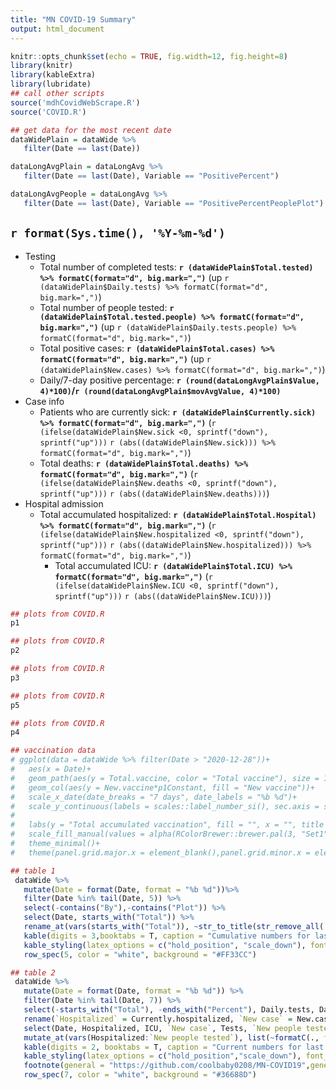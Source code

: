 ```yaml
---
title: "MN COVID-19 Summary"
output: html_document
---
```


```r
knitr::opts_chunk$set(echo = TRUE, fig.width=12, fig.height=8)
library(knitr)
library(kableExtra)
library(lubridate)
## call other scripts
source('mdhCovidWebScrape.R')
source('COVID.R')

## get data for the most recent date
dataWidePlain = dataWide %>% 
   filter(Date == last(Date))

dataLongAvgPlain = dataLongAvg %>% 
   filter(Date == last(Date), Variable == "PositivePercent")

dataLongAvgPeople = dataLongAvg %>% 
   filter(Date == last(Date), Variable == "PositivePercentPeoplePlot")

```

## `r format(Sys.time(), '%Y-%m-%d')`
* Testing
  + Total number of completed tests: **`r (dataWidePlain$Total.tested) %>% formatC(format="d", big.mark=",")`** (up `r (dataWidePlain$Daily.tests) %>% formatC(format="d", big.mark=",")`)
  + Total number of people tested: **`r (dataWidePlain$Total.tested.people) %>% formatC(format="d", big.mark=",")`** (up `r (dataWidePlain$Daily.tests.people) %>% formatC(format="d", big.mark=",")`)
  + Total positive cases: **`r (dataWidePlain$Total.cases) %>% formatC(format="d", big.mark=",")`** (up `r (dataWidePlain$New.cases) %>% formatC(format="d", big.mark=",")`)
  + Daily/7-day positive percentage: **`r (round(dataLongAvgPlain$Value, 4)*100)`/`r (round(dataLongAvgPlain$movAvgValue, 4)*100)`**
  <!-- + Daily/7-day positive percentage (people): **`r (round(dataLongAvgPeople$Value, 4)*100)`/`r (round(dataLongAvgPeople$movAvgValue, 4)*100)`** -->
* Case info   
  + Patients who are currently sick: **`r (dataWidePlain$Currently.sick) %>% formatC(format="d", big.mark=",")`** (`r (ifelse(dataWidePlain$New.sick <0, sprintf("down"), sprintf("up")))` `r (abs((dataWidePlain$New.sick))) %>% formatC(format="d", big.mark=",")`)
  + Total deaths: **`r (dataWidePlain$Total.deaths) %>% formatC(format="d", big.mark=",")`** (`r (ifelse(dataWidePlain$New.deaths <0, sprintf("down"), sprintf("up")))` `r (abs((dataWidePlain$New.deaths)))`)
* Hospital admission  
  + Total accumulated hospitalized: **`r (dataWidePlain$Total.Hospital) %>% formatC(format="d", big.mark=",")`** (`r (ifelse(dataWidePlain$New.hospitalized <0, sprintf("down"), sprintf("up")))` `r (abs((dataWidePlain$New.hospitalized))) %>% formatC(format="d", big.mark=",")`)
    - Total accumulated ICU: **`r (dataWidePlain$Total.ICU) %>% formatC(format="d", big.mark=",")`** (`r (ifelse(dataWidePlain$New.ICU <0, sprintf("down"), sprintf("up")))` `r (abs((dataWidePlain$New.ICU)))`)

```r
## plots from COVID.R
p1
```

```r
## plots from COVID.R
p2
```
   
```r
## plots from COVID.R
p3
```

```r
## plots from COVID.R
p5
```

```r
## plots from COVID.R
p4
```

```r
## vaccination data
# ggplot(data = dataWide %>% filter(Date > "2020-12-28"))+
#   aes(x = Date)+
#   geom_path(aes(y = Total.vaccine, color = "Total vaccine"), size = 1.5)+
#   geom_col(aes(y = New.vaccine*p1Constant, fill = "New vaccine"))+
#   scale_x_date(date_breaks = "7 days", date_labels = "%b %d")+
#   scale_y_continuous(labels = scales::label_number_si(), sec.axis = sec_axis(~ ./(p1Constant), 		
#                                                                              name = "New vaccination"))+
#   labs(y = "Total accumulated vaccination", fill = "", x = "", title = "Vaccination data", color = "")+
#   scale_fill_manual(values = alpha(RColorBrewer::brewer.pal(3, "Set1")[2],.5))+
#   theme_minimal()+
#   theme(panel.grid.major.x = element_blank(),panel.grid.minor.x = element_blank(),legend.margin=margin(),legend.box="horizontal",legend.position = "bottom", axis.text.x = element_text(size=10, angle = 50, hjust = 1), text=element_text(size=14),legend.text = element_text(size=10))
```


```r
## table 1
 dataWide %>% 
   mutate(Date = format(Date, format = "%b %d"))%>% 
   filter(Date %in% tail(Date, 5)) %>%
   select(-contains("By"),-contains("Plot")) %>% 
   select(Date, starts_with("Total")) %>%
   rename_at(vars(starts_with("Total")), ~str_to_title(str_remove_all(.,"Total."))) %>%
   kable(digits = 3,booktabs = T, caption = "Cumulative numbers for last 5 days",align = "c") %>%
   kable_styling(latex_options = c("hold_position", "scale_down"), font_size = 14) %>% 
   row_spec(5, color = "white", background = "#FF33CC") 
```

```r
## table 2
 dataWide %>%
   mutate(Date = format(Date, format = "%b %d")) %>% 
   filter(Date %in% tail(Date, 7)) %>%
   select(-starts_with("Total"), -ends_with("Percent"), Daily.tests, Daily.tests.people) %>% 
   rename(`Hospitalized` = Currently.hospitalized, `New case` = New.cases, `Tests` = Daily.tests, `New people tested` = Daily.tests.people) %>%
   select(Date, Hospitalized, ICU, `New case`, Tests, `New people tested`) %>% 
   mutate_at(vars(Hospitalized:`New people tested`), list(~formatC(., format="d", big.mark=","))) %>%
   kable(digits = 2, booktabs = T, caption = "Current numbers for last 7 days", align = "c",linesep = "") %>%
   kable_styling(latex_options = c("hold_position","scale_down"), font_size = 14) %>%
   footnote(general = "https://github.com/coolbaby0208/MN-COVID19",general_title = "Source code: ",footnote_as_chunk = T) %>% 
   row_spec(7, color = "white", background = "#36688D")
```

